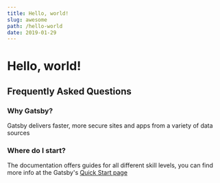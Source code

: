 ```yaml
---
title: Hello, world!
slug: awesome
path: /hello-world
date: 2019-01-29
---
```


<!--

<SEO title="Page two" />

# Hi from the second page

Welcome to page 2

<Link to="/">Go back to the homepage</Link> -->

# Hello, world!

## Frequently Asked Questions

### Why Gatsby?

Gatsby delivers faster, more secure sites and apps from a variety of data
sources

### Where do I start?

The documentation offers guides for all different skill levels, you can
find more info at the Gatsby's [Quick Start page](https://www.gatsbyjs.org/docs/quick-start)

<!-- This default export overrides the default layout ensuring -->
<!--  that the FAQ component isn't wrapped by other elements -->
